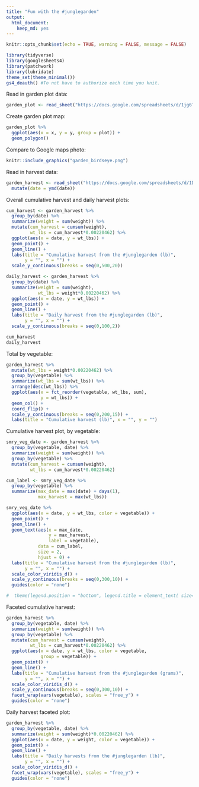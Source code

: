 ```yaml
---
title: "Fun with the #junglegarden"
output: 
  html_document:
    keep_md: yes
---
```


```r
knitr::opts_chunk$set(echo = TRUE, warning = FALSE, message = FALSE)
```

```r
library(tidyverse)
library(googlesheets4)
library(patchwork)
library(lubridate)
theme_set(theme_minimal())
gs4_deauth() #To not have to authorize each time you knit.
```

Read in garden plot data:
```r
garden_plot <- read_sheet("https://docs.google.com/spreadsheets/d/1jg6TTJWZhzaUo2WvW30g3bHbNPA4RD5nNs8l0HNSiaM/edit?usp=sharing")
```

Create garden plot map:
```r
garden_plot %>% 
  ggplot(aes(x = x, y = y, group = plot)) +
  geom_polygon()
```

Compare to Google maps photo:

```r
knitr::include_graphics("garden_birdseye.png")
```


Read in harvest data:
```r
garden_harvest <- read_sheet("https://docs.google.com/spreadsheets/d/1DekSazCzKqPS2jnGhKue7tLxRU3GVL1oxi-4bEM5IWw/edit?usp=sharing") %>% 
  mutate(date = ymd(date))
```

Overall cumulative harvest and daily harvest plots:
```r
cum_harvest <- garden_harvest %>% 
  group_by(date) %>% 
  summarize(weight = sum(weight)) %>% 
  mutate(cum_harvest = cumsum(weight),
         wt_lbs = cum_harvest*0.00220462) %>%
  ggplot(aes(x = date, y = wt_lbs)) +
  geom_point() +
  geom_line() +
  labs(title = "Cumulative harvest from the #junglegarden (lb)",
       y = "", x = "") +
  scale_y_continuous(breaks = seq(0,500,20))

daily_harvest <- garden_harvest %>% 
  group_by(date) %>% 
  summarize(weight = sum(weight),
            wt_lbs = weight*0.00220462) %>% 
  ggplot(aes(x = date, y = wt_lbs)) +
  geom_point() +
  geom_line() +
  labs(title = "Daily harvest from the #junglegarden (lb)",
       y = "", x = "") +
  scale_y_continuous(breaks = seq(0,100,2))

cum_harvest 
daily_harvest
```

Total by vegetable:

```r
garden_harvest %>% 
  mutate(wt_lbs = weight*0.00220462) %>%
  group_by(vegetable) %>% 
  summarize(wt_lbs = sum(wt_lbs)) %>% 
  arrange(desc(wt_lbs)) %>% 
  ggplot(aes(x = fct_reorder(vegetable, wt_lbs, sum),
             y = wt_lbs)) +
  geom_col() +
  coord_flip() +
  scale_y_continuous(breaks = seq(0,200,15)) +
  labs(title = "Cumulative harvest (lb)", x = "", y = "")

```


Cumulative harvest plot, by vegetable:
```r
smry_veg_date <- garden_harvest %>% 
  group_by(vegetable, date) %>% 
  summarize(weight = sum(weight)) %>% 
  group_by(vegetable) %>% 
  mutate(cum_harvest = cumsum(weight),
         wt_lbs = cum_harvest*0.00220462)

cum_label <- smry_veg_date %>% 
  group_by(vegetable) %>% 
  summarize(max_date = max(date) + days(1),
            max_harvest = max(wt_lbs)) 

smry_veg_date %>%
  ggplot(aes(x = date, y = wt_lbs, color = vegetable)) +
  geom_point() +
  geom_line() +
  geom_text(aes(x = max_date, 
                y = max_harvest, 
                label = vegetable),
            data = cum_label,
            size = 2,
            hjust = 0) +
  labs(title = "Cumulative harvest from the #junglegarden (lb)",
       y = "", x = "") +
  scale_color_viridis_d() +
  scale_y_continuous(breaks = seq(0,300,10)) +    
  guides(color = "none")

#  theme(legend.position = "bottom", legend.title = element_text( size=2), legend.text=element_text(size=2)) 
```

Faceted cumulative harvest:
```r
garden_harvest %>% 
  group_by(vegetable, date) %>% 
  summarize(weight = sum(weight)) %>% 
  group_by(vegetable) %>% 
  mutate(cum_harvest = cumsum(weight),
         wt_lbs = cum_harvest*0.00220462) %>%
  ggplot(aes(x = date, y = wt_lbs, color = vegetable, 
             group = vegetable)) +
  geom_point() +
  geom_line() +
  labs(title = "Cumulative harvest from the #junglegarden (grams)",
       y = "", x = "") +
  scale_color_viridis_d() +
  scale_y_continuous(breaks = seq(0,300,10)) +
  facet_wrap(vars(vegetable), scales = "free_y") +
  guides(color = "none")
```

Daily harvest faceted plot:
```r
garden_harvest %>% 
  group_by(vegetable, date) %>% 
  summarize(weight = sum(weight)*0.00220462) %>% 
  ggplot(aes(x = date, y = weight, color = vegetable)) +
  geom_point() +
  geom_line() +
  labs(title = "Daily harvests from the #junglegarden (lb)",
       y = "", x = "") +
  scale_color_viridis_d() +
  facet_wrap(vars(vegetable), scales = "free_y") +
  guides(color = "none")
```



